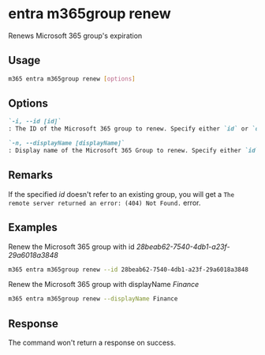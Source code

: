 
# entra m365group renew

Renews Microsoft 365 group's expiration

## Usage

```sh
m365 entra m365group renew [options]
```

## Options

```md definition-list
`-i, --id [id]`
: The ID of the Microsoft 365 group to renew. Specify either `id` or `displayName`, but not both.

`-n, --displayName [displayName]`
: Display name of the Microsoft 365 Group to renew. Specify either `id` or `displayName`, but not both.
```

<Global />

## Remarks

If the specified _id_ doesn't refer to an existing group, you will get a `The remote server returned an error: (404) Not Found.` error.

## Examples

Renew the Microsoft 365 group with id _28beab62-7540-4db1-a23f-29a6018a3848_

```sh
m365 entra m365group renew --id 28beab62-7540-4db1-a23f-29a6018a3848
```

Renew the Microsoft 365 group with displayName _Finance_

```sh
m365 entra m365group renew --displayName Finance
```

## Response

The command won't return a response on success.
